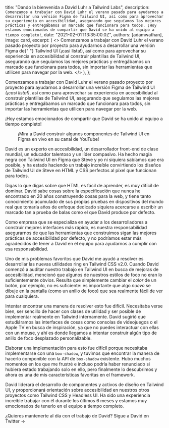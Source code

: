 
  title: "Dando la bienvenida a David Luhr a Tailwind Labs",
  description: `Comenzamos a trabajar con David Luhr el verano pasado para ayudarnos a desarrollar una versión Figma de Tailwind UI, así como para aprovechar su experiencia en accesibilidad, asegurando que seguíamos las mejores prácticas y entregábamos un marcado que funcionara para todos. ¡Hoy estamos emocionados de compartir que David se ha unido al equipo a tiempo completo!`,
  date: "2021-02-01T13:35:00.0Z",
  authors: [adamwathan],
  image: card,
  excerpt: (
    <>
      Comenzamos a trabajar con <Link href="https://twitter.com/david_luhr">David Luhr</Link> el verano pasado proyecto por proyecto para ayudarnos a desarrollar una versión Figma de{" "}
      <Link href="https://tailwindui.com">Tailwind UI</Link> (¡casi lista!), así como para aprovechar su experiencia en accesibilidad al construir plantillas de Tailwind UI, asegurando que seguíamos las mejores prácticas y entregábamos un marcado
      que funcionara para todos, sin importar las herramientas que utilicen para navegar por la web.
    </>
  ),
};

Comenzamos a trabajar con <Link href="https://twitter.com/david_luhr">David Luhr</Link> el verano pasado proyecto por proyecto para ayudarnos a desarrollar una versión Figma de <Link href="https://tailwindui.com">Tailwind UI</Link> _(¡casi lista!)_, así como para aprovechar su experiencia en accesibilidad al construir plantillas de Tailwind UI, asegurando que seguíamos las mejores prácticas y entregábamos un marcado que funcionara para todos, sin importar las herramientas que utilicen para navegar por la web.

¡Hoy estamos emocionados de compartir que David se ha unido al equipo a tiempo completo!

<figure>
  <YouTubeVideo id="djg8WoRGrq0" />
  <figcaption>¡Mira a David construir algunos componentes de Tailwind UI en Figma en vivo en su canal de YouTube!</figcaption>
</figure>

David es un experto en accesibilidad, un desarrollador front-end de clase mundial, un educador talentoso y un líder compasivo. Ha hecho magia negra con Tailwind UI en Figma que Steve y yo ni siquiera sabíamos que era posible, y ha estado haciendo un trabajo increíble convirtiendo los diseños de Tailwind UI de Steve en HTML y CSS perfectos al píxel que funcionan para todos.

Digas lo que digas sobre que HTML es fácil de aprender, es muy difícil de dominar. David sabe cosas sobre la especificación que nunca he encontrado en 20 años construyendo cosas para la web, y tiene tanto conocimiento acumulado de sus propias pruebas en dispositivos del mundo real que tomaría años de enfoque dedicado siquiera acercarse a escribir un marcado tan a prueba de balas como el que David produce por defecto.

Como empresa que se especializa en ayudar a los desarrolladores a construir mejores interfaces más rápido, es nuestra responsabilidad asegurarnos de que las herramientas que construimos sigan las mejores prácticas de accesibilidad por defecto, y no podríamos estar más agradecidos de tener a David en el equipo para ayudarnos a cumplir con esa responsabilidad.

Uno de mis problemas favoritos que David me ayudó a resolver es desarrollar las nuevas <Link href="https://v2.tailwindcss.com/docs/ring-offset-width">utilidades ring</Link> en Tailwind CSS v2.0. Cuando David comenzó a auditar nuestro trabajo en Tailwind UI en busca de mejoras de accesibilidad, mencionó que algunos de nuestros estilos de foco no eran lo suficientemente obvios. Resulta que simplemente cambiar el _color_ de un botón, por ejemplo, no es suficiente: es importante que algo _nuevo_ se dibuje en la pantalla (como un anillo de foco) que sea realmente fácil de ver para cualquiera.

Intentar encontrar una manera de resolver esto fue difícil. Necesitaba verse bien, ser sencillo de hacer con clases de utilidad y ser posible de implementar realmente en Tailwind internamente. David sugirió que estudiáramos las interfaces de cosas como consolas de videojuegos o el Apple TV en busca de inspiración, ya que no puedes interactuar con ellas con un mouse, y ahí es donde llegamos a intentar construir algún tipo de anillo de foco desplazado personalizable.

Elaborar una implementación para esto fue difícil porque necesitaba implementarse con una `box-shadow`, y tuvimos que encontrar la manera de hacerlo componible con la API de `box-shadow` existente. Hubo muchos momentos en los que me frustré e incluso podría haber renunciado si hubiera estado trabajando solo en ello, pero finalmente lo descubrimos y ahora es una de mis características favoritas en el framework.

David liderará el desarrollo de componentes y activos de diseño en Tailwind UI, y proporcionará orientación sobre accesibilidad en nuestros otros proyectos como Tailwind CSS y Headless UI. Ha sido una experiencia increíble trabajar con él durante los últimos 6 meses y estamos muy emocionados de tenerlo en el equipo a tiempo completo.

¿Quieres mantenerte al día con el trabajo de David? <Link href="https://twitter.com/david_luhr">Sigue a David en Twitter →</Link>
